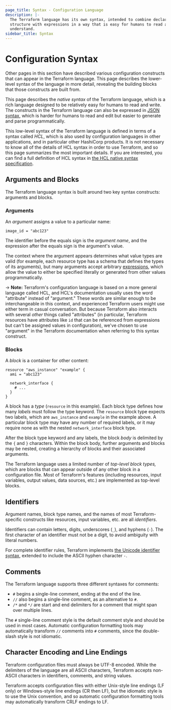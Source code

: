 ```yaml
---
page_title: Syntax - Configuration Language
description: |-
  The Terraform language has its own syntax, intended to combine declarative
  structure with expressions in a way that is easy for humans to read and
  understand.
sidebar_title: Syntax
---
```


# Configuration Syntax

Other pages in this section have described various configuration constructs
that can appear in the Terraform language. This page describes the lower-level
syntax of the language in more detail, revealing the building blocks that
those constructs are built from.

This page describes the _native syntax_ of the Terraform language, which is
a rich language designed to be relatively easy for humans to read and write.
The constructs in the Terraform language can also be expressed in
[JSON syntax](/language/syntax/json), which is harder for humans
to read and edit but easier to generate and parse programmatically.

This low-level syntax of the Terraform language is defined in terms of a
syntax called _HCL_, which is also used by configuration languages in
other applications, and in particular other HashiCorp products.
It is not necessary to know all of the details of HCL syntax in
order to use Terraform, and so this page summarizes the most important
details. If you are interested, you can find a full definition of HCL
syntax in
[the HCL native syntax specification](https://github.com/hashicorp/hcl/blob/main/hclsyntax/spec.md).

## Arguments and Blocks

The Terraform language syntax is built around two key syntax constructs:
arguments and blocks.

### Arguments

An _argument_ assigns a value to a particular name:

```hcl
image_id = "abc123"
```

The identifier before the equals sign is the _argument name_, and the expression
after the equals sign is the argument's value.

The context where the argument appears determines what value types are valid
(for example, each resource type has a schema that defines the types of its
arguments), but many arguments accept arbitrary
[expressions](/language/expressions), which allow the value to
either be specified literally or generated from other values programmatically.

-> **Note:** Terraform's configuration language is based on a more general
language called HCL, and HCL's documentation usually uses the word "attribute"
instead of "argument." These words are similar enough to be interchangeable in
this context, and experienced Terraform users might use either term in casual
conversation. But because Terraform also interacts with several _other_ things
called "attributes" (in particular, Terraform resources have attributes like
`id` that can be referenced from expressions but can't be assigned values in
configuration), we've chosen to use "argument" in the Terraform documentation
when referring to this syntax construct.

### Blocks

A _block_ is a container for other content:

```hcl
resource "aws_instance" "example" {
  ami = "abc123"

  network_interface {
    # ...
  }
}
```

A block has a _type_ (`resource` in this example). Each block type defines
how many _labels_ must follow the type keyword. The `resource` block type
expects two labels, which are `aws_instance` and `example` in the example above.
A particular block type may have any number of required labels, or it may
require none as with the nested `network_interface` block type.

After the block type keyword and any labels, the block _body_ is delimited
by the `{` and `}` characters. Within the block body, further arguments
and blocks may be nested, creating a hierarchy of blocks and their associated
arguments.

The Terraform language uses a limited number of _top-level block types,_ which
are blocks that can appear outside of any other block in a configuration file.
Most of Terraform's features (including resources, input variables, output
values, data sources, etc.) are implemented as top-level blocks.

## Identifiers

Argument names, block type names, and the names of most Terraform-specific
constructs like resources, input variables, etc. are all _identifiers_.

Identifiers can contain letters, digits, underscores (`_`), and hyphens (`-`).
The first character of an identifier must not be a digit, to avoid ambiguity
with literal numbers.

For complete identifier rules, Terraform implements
[the Unicode identifier syntax](http://unicode.org/reports/tr31/), extended to
include the ASCII hyphen character `-`.

## Comments

The Terraform language supports three different syntaxes for comments:

- `#` begins a single-line comment, ending at the end of the line.
- `//` also begins a single-line comment, as an alternative to `#`.
- `/*` and `*/` are start and end delimiters for a comment that might span
  over multiple lines.

The `#` single-line comment style is the default comment style and should be
used in most cases. Automatic configuration formatting tools may automatically
transform `//` comments into `#` comments, since the double-slash style is
not idiomatic.

## Character Encoding and Line Endings

Terraform configuration files must always be UTF-8 encoded. While the
delimiters of the language are all ASCII characters, Terraform accepts
non-ASCII characters in identifiers, comments, and string values.

Terraform accepts configuration files with either Unix-style line endings
(LF only) or Windows-style line endings (CR then LF), but the idiomatic style
is to use the Unix convention, and so automatic configuration formatting tools
may automatically transform CRLF endings to LF.
